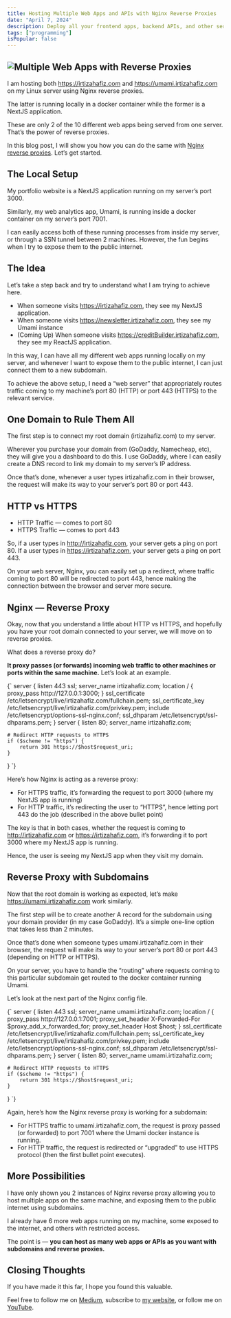 ```yaml
---
title: Hosting Multiple Web Apps and APIs with Nginx Reverse Proxies
date: "April 7, 2024"
description: Deploy all your frontend apps, backend APIs, and other services using one server and one domain.
tags: ["programming"]
isPopular: false
---
```


## ![Multiple Web Apps with Reverse Proxies](/public/multiple-web-apps-with-reverse-proxies.png)

I am hosting both https://irtizahafiz.com and https://umami.irtizahafiz.com on my Linux server using Nginx reverse proxies.

The latter is running locally in a docker container while the former is a NextJS application.

These are only 2 of the 10 different web apps being served from one server. That’s the power of reverse proxies.

In this blog post, I will show you how you can do the same with [Nginx reverse proxies](https://docs.nginx.com/nginx/admin-guide/web-server/reverse-proxy/). Let’s get started.

## The Local Setup

My portfolio website is a NextJS application running on my server’s port 3000.

Similarly, my web analytics app, Umami, is running inside a docker container on my server’s port 7001.

I can easily access both of these running processes from inside my server, or through a SSN tunnel between 2 machines. However, the fun begins when I try to expose them to the public internet.

## The Idea

Let’s take a step back and try to understand what I am trying to achieve here.

- When someone visits https://irtizahafiz.com, they see my NextJS application.
- When someone visits https://newsletter.irtizahafiz.com, they see my Umami instance
- (Coming Up) When someone visits https://creditBuilder.irtizahafiz.com, they see my ReactJS application.

In this way, I can have all my different web apps running locally on my server, and whenever I want to expose them to the public internet, I can just connect them to a new subdomain.

To achieve the above setup, I need a “web server” that appropriately routes traffic coming to my machine’s port 80 (HTTP) or port 443 (HTTPS) to the relevant service.

## One Domain to Rule Them All

The first step is to connect my root domain (irtizahafiz.com) to my server.

Wherever you purchase your domain from (GoDaddy, Namecheap, etc), they will give you a dashboard to do this. I use GoDaddy, where I can easily create a DNS record to link my domain to my server’s IP address.

Once that’s done, whenever a user types irtizahafiz.com in their browser, the request will make its way to your server’s port 80 or port 443.

## HTTP vs HTTPS

- HTTP Traffic — comes to port 80
- HTTPS Traffic — comes to port 443

So, if a user types in http://irtizahafiz.com, your server gets a ping on port 80.
If a user types in https://irtizahafiz.com, your server gets a ping on port 443.

On your web server, Nginx, you can easily set up a redirect, where traffic coming to port 80 will be redirected to port 443, hence making the connection between the browser and server more secure.

## Nginx — Reverse Proxy

Okay, now that you understand a little about HTTP vs HTTPS, and hopefully you have your root domain connected to your server, we will move on to reverse proxies.

What does a reverse proxy do?

**It proxy passes (or forwards) incoming web traffic to other machines or ports within the same machine.** Let’s look at an example.

<SyntaxHighlighter language="nginx" wrapLines="true">
  {`
server {
	listen 443 ssl;
	server_name irtizahafiz.com;
	location / {
		proxy_pass http://127.0.0.1:3000;
	}
	ssl_certificate /etc/letsencrypt/live/irtizahafiz.com/fullchain.pem;
	ssl_certificate_key /etc/letsencrypt/live/irtizahafiz.com/privkey.pem;
	include /etc/letsencrypt/options-ssl-nginx.conf;
	ssl_dhparam /etc/letsencrypt/ssl-dhparams.pem;
}
server {
	listen 80;
	server_name irtizahafiz.com;

    # Redirect HTTP requests to HTTPS
    if ($scheme != "https") {
    	return 301 https://$host$request_uri;
    }

}
`}

</SyntaxHighlighter>

Here’s how Nginx is acting as a reverse proxy:

- For HTTPS traffic, it’s forwarding the request to port 3000 (where my NextJS app is running)
- For HTTP traffic, it’s redirecting the user to “HTTPS”, hence letting port 443 do the job (described in the above bullet point)

The key is that in both cases, whether the request is coming to http://irtizahafiz.com or https://irtizahafiz.com, it’s forwarding it to port 3000 where my NextJS app is running.

Hence, the user is seeing my NextJS app when they visit my domain.

## Reverse Proxy with Subdomains

Now that the root domain is working as expected, let’s make https://umami.irtizahafiz.com work similarly.

The first step will be to create another A record for the subdomain using your domain provider (in my case GoDaddy). It’s a simple one-line option that takes less than 2 minutes.

Once that’s done when someone types umami.irtizahafiz.com in their browser, the request will make its way to your server’s port 80 or port 443 (depending on HTTP or HTTPS).

On your server, you have to handle the “routing” where requests coming to this particular subdomain get routed to the docker container running Umami.

Let’s look at the next part of the Nginx config file.

<SyntaxHighlighter language="nginx" wrapLines="true">
  {`
server {
    listen 443 ssl;
    server_name umami.irtizahafiz.com;
    location / {
        proxy_pass http://127.0.0.1:7001;
        proxy_set_header X-Forwarded-For $proxy_add_x_forwarded_for;
        proxy_set_header Host $host;
    }
    ssl_certificate /etc/letsencrypt/live/irtizahafiz.com/fullchain.pem;
    ssl_certificate_key /etc/letsencrypt/live/irtizahafiz.com/privkey.pem;
    include /etc/letsencrypt/options-ssl-nginx.conf;
    ssl_dhparam /etc/letsencrypt/ssl-dhparams.pem;
}
server {
    listen 80;
    server_name umami.irtizahafiz.com;

    # Redirect HTTP requests to HTTPS
    if ($scheme != "https") {
        return 301 https://$host$request_uri;
    }

}
`}

</SyntaxHighlighter>

Again, here’s how the Nginx reverse proxy is working for a subdomain:

- For HTTPS traffic to umami.irtizahafiz.com, the request is proxy passed (or forwarded) to port 7001 where the Umami docker instance is running.
- For HTTP traffic, the request is redirected or “upgraded” to use HTTPS protocol (then the first bullet point executes).

## More Possibilities

I have only shown you 2 instances of Nginx reverse proxy allowing you to host multiple apps on the same machine, and exposing them to the public internet using subdomains.

I already have 6 more web apps running on my machine, some exposed to the internet, and others with restricted access.

The point is — **you can host as many web apps or APIs as you want with subdomains and reverse proxies.**

## Closing Thoughts

If you have made it this far, I hope you found this valuable.

Feel free to follow me on [Medium](https://medium.com/@irtizahafiz), subscribe to [my website](https://irtizahafiz.com/newsletter), or follow me on [YouTube](https://www.youtube.com/channel/UCDankIVMXJEkhtjv5yLSN4g).
